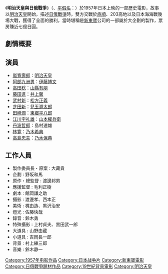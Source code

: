 
{{Infobox Film
| name               = 明治天皇與日俄戰爭
| original_name      = 明治天皇と日露大戰爭
| image              = 明治天皇與日俄戰爭.jpg|120px
| caption            = 
| director           = [[渡邊邦男|渡邊邦男]]
| producer           = [[大藏貢|大藏貢]]
| writer             = 渡邊邦男（原作）<br>館岡謙之助
| starring           = [[嵐寬壽郎|嵐寬壽郎]]<br>[[高田稔|高田稔]]<br>[[田崎潤|田崎潤]]<br>[[阿部九洲男|阿部九洲男]]
| music              = [[鈴木靜一|鈴木靜一]]
| narrator           = 
| cinematography     = 
| editing            = 
| production_company = [[新東寶|新東寶]]
| distributor        = 
| released           = 1957年4月29日
| runtime            = 113分鐘
| country            = {{JPN}}
| language           = 日語
| budget             = 
| gross              = 
| preceded_by        = 
| followed_by        = 
| website            = 
| amg_id             = 
| imdb_id            = 
| cn_name            = 
| hk_name            = 
| tw_name            = 
}}

《'''明治天皇與日俄戰爭'''》（{{lang-ja|明治天皇と日露大戦争}}、[[平假名|平假名]]：{{lang|ja|めいじてんのうとにちろだいせんそう}}）於1957年日本上映的一部歷史電影，故事以[[明治天皇|明治天皇]]開始，描述[[日俄戰爭|日俄戰爭]]時，雙方交戰於[[旅順|旅順]]、203高地以及日本海海戰幾場大戰，獲得了全面的勝利，當時堪稱是[[新東寶|新東寶]]公司的一部屬於大企劃的製作，票房賺近七億日圓。

== 劇情概要 ==


== 演員 ==
*[[嵐寬壽郎|嵐寬壽郎]]：[[明治天皇|明治天皇]]
*[[阿部九洲男|阿部九洲男]]：[[伊藤博文|伊藤博文]]
*[[高田稔|高田稔]]：[[山縣有朋|山縣有朋]]
*[[藤田進_(日本演員)|藤田進]]：[[井上馨|井上馨]]
*[[武村新|武村新]]：[[松方正義|松方正義]]
*[[芝田新|芝田新]]：[[兒玉源太郎|兒玉源太郎]]
*[[田崎潤|田崎潤]]：[[東鄉平八郎|東鄉平八郎]]
*[[江川宇礼雄|江川宇礼雄]]：[[山本權兵衛|山本權兵衛]]
*[[丹波哲郎|丹波哲郎]]：島村速雄
*[[林寛|林寛]]：[[乃木希典|乃木希典]]
*[[高島忠夫|高島忠夫]]：[[乃木保典|乃木保典]]

== 工作人員 ==
*製作委員長・原案 : 大藏貢
*企劃 : 野坂和馬
*原作・總監督 : 渡邊邦男
*應援監督 : 毛利正樹
*劇本 : 館岡謙之助
*攝影 : 渡邊孝、西本正
*美術 : 梶由造、黒沢治安
*燈光 : 佐藤快哉
*錄音 : 鈴木勇
*特殊攝影 : 上村貞夫、黒田武一郎
*大道具 : 山野由蔵
*小道具 : 吉岡長一郎
*背景 : 村上練三郎
*音樂 : 鈴木静一

[[Category:1957年电影作品|Category:1957年电影作品]]
[[Category:日本战争片|Category:日本战争片]]
[[Category:新東寶電影|Category:新東寶電影]]
[[Category:日俄戰爭題材作品|Category:日俄戰爭題材作品]]
[[Category:19世紀背景電影|Category:19世紀背景電影]]
[[Category:明治天皇|Category:明治天皇]]